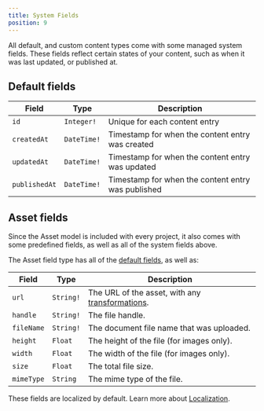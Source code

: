 ```yaml
---
title: System Fields
position: 9
---
```


All default, and custom content types come with some managed system fields. These fields reflect certain states of your content, such as when it was last updated, or published at.

## Default fields

| Field         | Type        | Description                                        |
| ------------- | ----------- | -------------------------------------------------- |
| `id`          | `Integer!`  | Unique for each content entry                      |
| `createdAt`   | `DateTime!` | Timestamp for when the content entry was created   |
| `updatedAt`   | `DateTime!` | Timestamp for when the content entry was updated   |
| `publishedAt` | `DateTime!` | Timestamp for when the content entry was published |

## Asset fields

Since the Asset model is included with every project, it also comes with some predefined fields, as well as all of the system fields above.

The Asset field type has all of the [default fields](/schema/system-fields#default-fields), as well as:

| Field      | Type      | Description                                                                            |
| ---------- | --------- | -------------------------------------------------------------------------------------- |
| `url`      | `String!` | The URL of the asset, with any [transformations](/content-api/assets#transformations). |
| `handle`   | `String!` | The file handle.                                                                       |
| `fileName` | `String!` | The document file name that was uploaded.                                              |
| `height`   | `Float`   | The height of the file (for images only).                                              |
| `width`    | `Float`   | The width of the file (for images only).                                               |
| `size`     | `Float`   | The total file size.                                                                   |
| `mimeType` | `String`  | The mime type of the file.                                                             |

These fields are localized by default. Learn more about [Localization](/content-api/localization).
